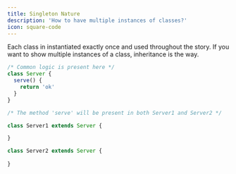 ```yaml
---
title: Singleton Nature
description: 'How to have multiple instances of classes?'
icon: square-code
---
```


Each class in instantiated exactly once and used throughout the story. If you want to show multiple instances of a class, inheritance is the way.

```typescript multiple-servers.ts
/* Common logic is present here */
class Server {
  serve() {
    return 'ok'
  }
}

/* The method 'serve' will be present in both Server1 and Server2 */

class Server1 extends Server {

}

class Server2 extends Server {
  
}
```




